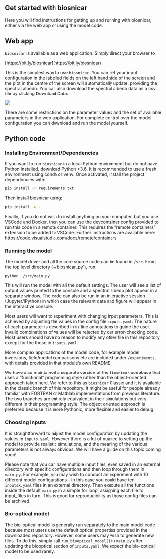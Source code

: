 ## Get started with biosnicar

Here you will find instructions for getting up and running with biosnicar, either via the web app or using the model code.

## Web app

`biosnicar` is available as a web application. Simply direct your browser to

[https://bit.ly/biosnicar](https://bit.ly/biosnicar)

This is the simplest way to use `biosnicar`. You can set your input configuration in the labelled fields on the left hand side of the screen and the plot in the centre of the screen will automatically update, providing the spectral albedo. You can also download the spectral albedo data as a csv file by clicking Download Data.

![](/../assets/app.png)

There are some restrictions on the parameter values and the set of available parameters in the web application. For complete control over the model configuration you can download and run the model yourself.


## Python code

### Installing Environment/Dependencies

If you want to run `biosnicar` in a local Python environment but do not have Python installed, download Python >3.6. 
It is recommended to use a fresh environment using conda or venv. Once activated, install the project dependencies with:

```sh
pip install -r requirements.txt
```

Then install biosnicar using:

```sh
pip install -e .
```

Finally, if you do not wish to install anything on your computer, but you use VSCode and Docker, then you can use the devcontainer config provided to run this code in a remote container. This requires the “remote containers” extension to be added to VSCode. Further instructions are available here: https://code.visualstudio.com/docs/remote/containers

### Running the model

The model driver and all the core source code can be found in `/src`. From the top level directory (`~/`biosnicar_py`), run:

```sh
python ./src/main.py
```

This will run the model with all the default settings. 
The user will see a list of output values printed to the console and a spectral albedo plot appear in a separate window. 
The code can also be run in an interactive session (Jupyter/iPython) in which case the relevant data and figure will appear in the interactive console.

Most users will want to experiment with changing input parameters. 
This is achieved by adjusting the values in the config file `inputs.yaml`. 
The nature of each parameter is described in in-line annotations to guide the user. 
Invalid combinations of values will be rejected by our error-checking code. 
Most users should have no reason to modify any other file in this repository except for the those in `inputs.yaml`.

More complex applications of the model code, for example model inversions, field/model comparisons etc are included under `/experiments`, with details provided in that module’s own README.

We have also maintained a separate version of the `biosnicar` codebase that uses a “functional” progamming style rather than the object-oriented approach taken here. 
We refer to this as `biosnicar` Classic and it is available in the classic branch of this repository. It might be useful for people already familiar with FORTRAN or Matblab implementations from previous literature. 
The two branches are entirely equivalent in their simulations but very different in their programming style. 
The object oriented approach is preferred because it is more Pythonic, more flexible and easier to debug.

### Choosing Inputs

It is straightforward to adjust the model configuration by updating the values in `inputs.yaml`. However there is a lot of nuance to setting up the model to provide realistic simulations, and the meaning of the various parameters is not always obvious. 
We will have a guide on this topic coming soon!

Please note that you can have multiple input files, even saved in an external directory with specific configurations and then loop through them in `main.py`. 
For example, you may wish to conduct an experiment with 10 different model configurations - in this case you could have ten `inputsX.yaml` files in an external directory. 
Then execute all the functions inside the default `main.py` in a simple for loop, assigning each file to input_files in turn. 
This is good for reproducibility as those config files can be archived.

### Bio-optical model

The bio-optical model is generally run separately to the main model code because most users use the default optical properties provided in the downloaded repository. 
However, some users may wish to generate new files. To do this, simply call `run_biooptical_model()` in `main.py` after updating the biooptical section of `inputs.yaml`. 
We expect the bio-optical model to be used rarely. 